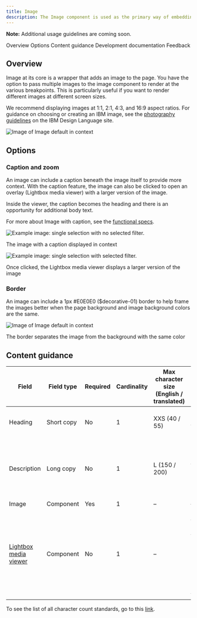 ```yaml
---
title: Image
description: The Image component is used as the primary way of embedding images on pages.
---
```



<ComponentDescription name="Image" type="ui" />

<InlineNotification>

**Note:** Additional usage guidelines are coming soon.

</InlineNotification>


<AnchorLinks>
<AnchorLink>Overview</AnchorLink>
<AnchorLink>Options</AnchorLink>
<AnchorLink>Content guidance</AnchorLink>
<AnchorLink>Development documentation</AnchorLink>
<AnchorLink>Feedback</AnchorLink>

</AnchorLinks>

## Overview

Image at its core is a wrapper that adds an image to the page. You have the option to pass multiple images to the image component to render at the various breakpoints. This is particularly useful if you want to render different images at  different screen sizes.

We recommend displaying images at 1:1, 2:1, 4:3, and 16:9 aspect ratios. For guidance on choosing or creating an IBM image, see the <a href="https://www.ibm.com/design/language/photography/overview" target="_blank">photography guidelines</a> on the IBM Design Language site. 

<Row>
<Column colMd={8} colLg={8}>

![Image of Image default in context](../../images/component/image/image-overview-default.jpg)

</Column>
</Row>

## Options

### Caption and zoom

An image can include a caption beneath the image itself to provide more context. With the caption feature, the image can also be clicked to open an overlay (Lightbox media viewer) with a larger version of the image. 

Inside the viewer, the caption becomes the heading and there is an opportunity for additional body text.

For more about Image with caption, see the <a href="https://github.com/carbon-design-system/carbon-for-ibm-dotcom-website/wiki/Image-with-caption" target="_blank">functional specs</a>.

<Row>

<Column colMd={4} colLg={4}>

![Example image: single selection with no selected filter.](../../images/component/image/image-options-caption-hover.jpg)

<Caption>The image with a caption displayed in context</Caption>

</Column>

<Column colMd={4} colLg={4}>

![Example image: single selection with selected filter.](../../images/component/image/image-options-caption-lightbox.jpg)

<Caption>Once clicked, the Lightbox media viewer displays a larger version of the image</Caption>

</Column>

</Row>

### Border

An image can include a 1px #E0E0E0 ($decorative-01) border to help frame the images better when the page background and image background colors are the same.

<Row>
<Column colMd={8} colLg={8}>

![Image of Image default in context](../../images/component/image/image-options-border.png)

</Column>
</Row>
<Caption>The border separates the image from the background with the same color</Caption>

## Content guidance
| Field                                                                                                             | Field type | Required | Cardinality | Max character size <br/>(English / translated) | Notes                                                                                                           |
| ----------------------------------------------------------------------------------------------------------------- | ---------- | -------- | ----------- | ---------------------------------------------- | --------------------------------------------------------------------------------------------------------------- |
| Heading                                                                                                           | Short copy | No      | 1           | XXS (40 / 55)                                  | If including a caption, this field is required.                                                                             |
| Description                                                                                                       | Long copy  | No       | 1           | L (150 / 200)                                  | This is only shown in the lightbox media viewer (if enabled)                                                                |
| Image                                 | Component  | Yes      | 1           | –                                              | –                                                                                                               |
| [Lightbox media viewer](https://www.ibm.com/standards/carbon/components/lightbox-media-viewer) | Component  | No       | 1           | –                                              | If enabled, the user can view the image, heading, and description in the lightbox modal by selecting the image. |

To see the list of all character count standards, go to this <a href="https://github.com/carbon-design-system/carbon-for-ibm-dotcom-website/wiki/Character-count-standards" target="_blank" rel="noreferrer">link</a>.

<ComponentFooter name="Image" type="ui" />
